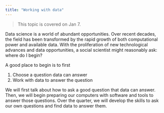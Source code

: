 ```yaml
---
title: "Working with data"
---
```


> This topic is covered on Jan 7.

Data science is a world of abundant opportunities. Over recent decades, the field has been transformed by the rapid growth of both computational power and available data. With the proliferation of new technological advances and data opportunities, a social scientist might reasonably ask: where do I begin?

A good place to begin is to first 

1. Choose a question data can answer
2. Work with data to answer the question

We will first talk about how to ask a good question that data can answer. Then, we will begin preparing our computers with software and tools to answer those questions. Over the quarter, we will develop the skills to ask our own questions and find data to answer them.

<!-- It is important that (1) precedes (2). You have to first choose a good research question, and one where it is clear that quantitative data can provide a compelling answer. Only then are you prepared to begin analyzing data to answer the question. -->

<!-- Too often, social data scientists fall into the problem of first applying the latest tools and then reverse-engineering a question from the output of those tools. By starting with the question, you remain in charge and apply data science tools to questions that matter. -->

<!-- ## What questions can data answer? -->

<!-- Quantitative data are good at answering quantitative questions: -->

<!-- * what proportion of the U.S. labor force is employed? -->
<!-- * on average over the U.S. population without college degrees, how much higher would annual income be if a randomly chosen individual had counterfactually finished a four-year program? -->

<!-- These questions involve an outcome variable (employment), a unit of analysis for which it is defined (a person), and a target population (the U.S. labor force). Questions that data can answer may involve factual outcomes (employment) or counterfactual outcomes (annual incomes that would have been realized if a non-college-graduate had completed college). -->

<!-- ## What questions can data not answer? -->

<!-- One class of questions that data cannot answer are normative questions: questions about what should be. We might study inequality out of normative beliefs about value of fairness and equality, but data cannot tell us that the unemployment rate is too high or whether it is right or wrong that people would earn higher incomes if they counterfactually completed college. -->

<!-- Data also cannot tell us whether a fact is important---is it important that X\% of the labor force is unemployed? Data can help us make quantitative summaries, but the importance of those summaries requires an argument. -->

<!-- ## What comes next -->

<!-- This course takes socioeconomic inequality as a focal area of application. Inequality is a topic full of debate and normative arguments. We will seek to produce quantitative summaries of inequality that may inform these debates. While we will refrain from discussing what should be, knowing what is can be helpful in these debates. -->

<!-- Practically, the first part of the course will set up our computing environment, which encompasses both your computer's operating system and software installed on that operating system. Instead of using point-and-click approaches, we will analyze data by writing code. A code script is a set of sequential instructions: it tells the computer to first do this, then do that, then report a result in a chosen way. By learning to write code, you will rapidly expand the set of data science tools available to you. Perhaps more importantly, your work will become reproducible: someone else with your raw data should be able to run your code and produce exactly the same result. -->
